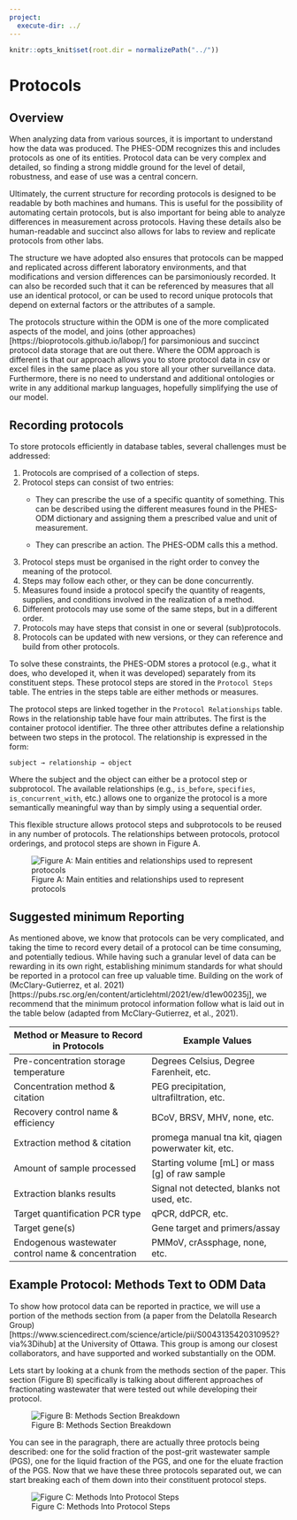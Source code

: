 ```yaml
---
project:
  execute-dir: ../
---
```


```r
knitr::opts_knit$set(root.dir = normalizePath("../"))
```

# Protocols {.unnumbered}

## Overview

When analyzing data from various sources, it is important to understand how the data was produced. The PHES-ODM recognizes this and includes protocols as one of its entities. Protocol data can be very complex and detailed, so finding a strong middle ground for the level of detail, robustness, and ease of use was a central concern.

Ultimately, the current structure for recording protocols is designed to be readable by both machines and humans. This is useful for the possibility of automating certain protocols, but is also important for being able to analyze differences in measurement across protocols. Having these details also be human-readable and succinct also allows for labs to review and replicate protocols from other labs.

The structure we have adopted also ensures that protocols can be mapped and replicated across different laboratory environments, and that modifications and version differences can be parsimoniously recorded. It can also be recorded such that it can be referenced by measures that all use an identical protocol, or can be used to record unique protocols that depend on external factors or the attributes of a sample.

The protocols structure within the ODM is one of the more complicated aspects of the model, and joins (other approaches)[https://bioprotocols.github.io/labop/] for parsimonious and succinct protocol data storage that are out there. Where the ODM approach is different is that our approach allows you to store protocol data in csv or excel files in the same place as you store all your other surveillance data. Furthermore, there is no need to understand and additional ontologies or write in any additional markup languages, hopefully simplifying the use of our model.

## Recording protocols

To store protocols efficiently in database tables, several challenges must be addressed:

1.  Protocols are comprised of a collection of steps.
2.  Protocol steps can consist of two entries:
    -   They can prescribe the use of a specific quantity of something. This can be described using the different measures found in the PHES-ODM dictionary and assigning them a prescribed value and unit of measurement.

    -   They can prescribe an action. The PHES-ODM calls this a method.
3.  Protocol steps must be organised in the right order to convey the meaning of the protocol.
4.  Steps may follow each other, or they can be done concurrently.
5.  Measures found inside a protocol specify the quantity of reagents, supplies, and conditions involved in the realization of a method.
6.  Different protocols may use some of the same steps, but in a different order.
7.  Protocols may have steps that consist in one or several (sub)protocols.
8.  Protocols can be updated with new versions, or they can reference and build from other protocols.

To solve these constraints, the PHES-ODM stores a protocol (e.g., what it does, who developed it, when it was developed) separately from its constituent steps. These protocol steps are stored in the `Protocol Steps` table. The entries in the steps table are either methods or measures.

The protocol steps are linked together in the `Protocol Relationships` table. Rows in the relationship table have four main attributes. The first is the container protocol identifier. The three other attributes define a relationship between two steps in the protocol. The relationship is expressed in the form:

`subject → relationship → object`

Where the subject and the object can either be a protocol step or subprotocol. The available relationships (e.g., `is_before`, `specifies`, `is_concurrent_with`, etc.) allows one to organize the protocol is a more semantically meaningful way than by simply using a sequential order.

This flexible structure allows protocol steps and subprotocols to be reused in any number of protocols. The relationships between protocols, protocol orderings, and protocol steps are shown in Figure A.

![Figure A: Main entities and relationships used to represent protocols](./assets/protocols/protocols.png)

## Suggested minimum Reporting

As mentioned above, we know that protocols can be very complicated, and taking the time to record every detail of a protocol can be time consuming, and potentially tedious. While having such a granular level of data can be rewarding in its own right, establishing minimum standards for what should be reported in a protocol can free up valuable time. Building on the work of (McClary-Gutierrez, et al. 2021)[https://pubs.rsc.org/en/content/articlehtml/2021/ew/d1ew00235j], we recommend that the minimum protocol information follow what is laid out in the table below (adapted from McClary-Gutierrez, et al., 2021).

| Method or Measure to Record in Protocols           | Example Values                                      |
|----------------------------------------------------|-----------------------------------------------------|
| Pre-concentration storage temperature	             | Degrees Celsius, Degree Farenheit, etc.             |
| Concentration method & citation	                   | PEG precipitation, ultrafiltration, etc.            |
| Recovery control name & efficiency	               | BCoV, BRSV, MHV, none, etc.                         |
| Extraction method & citation	                     | promega manual tna kit, qiagen powerwater kit, etc. |
| Amount of sample processed	                       | Starting volume [mL] or mass [g] of raw sample      |
| Extraction blanks results	                         | Signal not detected, blanks not used, etc.          |
| Target quantification	PCR type	                   | qPCR, ddPCR, etc.                                   |
| Target gene(s)	                                   | Gene target and primers/assay                       |
| Endogenous wastewater control name & concentration | PMMoV, crAssphage, none, etc.                       |

## Example Protocol: Methods Text to ODM Data

To show how protocol data can be reported in practice, we will use a portion of the methods section from (a paper from the Delatolla Research Group)[https://www.sciencedirect.com/science/article/pii/S0043135420310952?via%3Dihub] at the University of Ottawa. This group is among our closest collaborators, and have supported and worked substantially on the ODM.

Lets start by looking at a chunk from the methods section of the paper. This section (Figure B) specifically is talking about different approaches of fractionating wastewater that were tested out while developing their protocol. 

![Figure B: Methods Section Breakdown](./assets/protocols/Methods-to-methods.png)

You can see in the paragraph, there are actually three protocls being described: one for the solid fraction of the post-grit wastewater sample (PGS), one for the liquid fraction of the PGS, and one for the eluate fraction of the PGS. Now that we have these three protocols separated out, we can start breaking each of them down into their constituent protocol steps.

![Figure C: Methods Into Protocol Steps](./assets/protocols/methods-to-steps.png)

